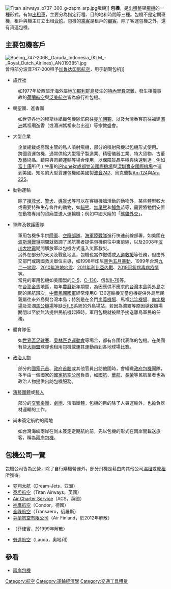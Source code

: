 {{unreferenced|time=2013-1-3}}
[[File:Titan_airways_b737-300_g-zapm_arp.jpg|thumb]]飛機]]
'''包機'''，是[[出租|出租]]整架[[飛機|飛機]]的一種形式，有如[[出租車|出租車]]，主要分為指定行程、目的地和時間等三種。包機不是定期班機，租戶與機主訂立出租[[合約|合約]]。包機的[[乘客|乘客]]是租戶的[[顧客|顧客]]，除了客運包機之外，還有貨運包機。

== 主要包機客戶 ==
[[File:Boeing_747-206B,_Garuda_Indonesia_(KLM_-_Royal_Dutch_Airlines)_AN0193851.jpg|thumb]]曾将部分波音747-200租予[[加鲁达印尼航空|加鲁达印尼航空]]，用于朝觐包机]]
*[[旅行社|旅行社]]
:如1977年於西班牙海外屬地[[加那利群島|加那利群島]]發生的[[特內里費空難|特內里費空難]]，發生相撞事故的[[荷蘭航空|荷蘭航空]]與[[泛美航空|泛美航空]]皆為旅行社包機。
*朝聖團、進香團
:如世界各地的穆斯林組織包機隊伍飛往[[麥加|麥加]][[朝觐_(伊斯兰教)|朝覲]]，以及台灣香客前往福建[[湄洲|湄洲]]媽祖廟進香（或湄洲媽祖來台出巡）等宗教盛會。
*大型企業
:企業總裁或高階主管的私人噴射飛機，部分的噴射飛機以包機形式使用。
:跨國貨運包機，通常供給大型電子製造業、精密儀器工業、特大貨物、古董及藝術品、蔬果與肉類運輸等場合使用，以保障貨品平穩與快速到達；例如[[富士康|富士康]]所代工生產的[[iPhone|iPhone]]從[[成都雙流國際機場|成都雙流國際機場]]與[[深圳寶安國際機場|深圳寶安國際機場]]空運到美國。知名的大型貨運包機如美國製[[波音747|波音747]]、烏克蘭製[[An-124|An-124]]與[[An-225|An-225]]。
*動物運輸
:除了[[搜救犬|搜救犬]]、[[警犬|警犬]]、[[導盲犬|導盲犬]]等可以在客機機艙活動的動物外，某些體型較大或需要特殊生存條件的動物，如[[貓熊|貓熊]]、[[無尾熊|無尾熊]]和[[鰻魚|鰻魚]]苗等，需要將牠們安置在動物專用的貨廂並送入運輸機；例如中國大陸的「[[熊貓外交|熊貓外交]]」。
*軍隊及救護團隊
:軍用包機多半供[[陸軍|陸軍]]、[[空降部隊|空降部隊]]、[[海軍陸戰隊|海軍陸戰隊]]進行快速前線部署，如美國在[[波斯灣戰爭|波斯灣戰爭]]期間就徵調了民航業者提供包機飛往中東前線，以及2008年[[汶川大地震|汶川大地震]]期間解放軍以包機方式進入災區救災。
:另外在部分的天災及戰亂地區，包機也當作撤僑或[[人道救援|人道救援]]等任務，但由外交部門或跨國救災單位主導，如1998年印尼[[黑色五月暴動|黑色五月暴動]]、1999年台灣[[九二一地震|九二一地震]]、[[2010年海地地震|2010年海地地震]]、[[2011年利比亞內戰|2011年利比亞內戰]]、[[2019冠状病毒病疫情|2019冠状病毒病疫情]]等。<!-- Do not use "武漢肺炎" -->
:常見的軍用包機如美國製的[[C-5|C-5]]、[[C-130|C-130]]、俄製[[Il-76|Il-76]]等。
:在[[台澎金馬|台澎金馬]]地區，每年[[農曆新年|農曆新年]]期間，為因應供不應求的[[台灣本島|台灣本島]]與[[中華民國島嶼列表|外島]]之間的民航班次，[[中華民國國軍|中華民國國軍]]經常使用C-130運輸機充當包機提供外島居民親屬往來外島與台灣本島；特別是在金門[[尚義機場|尚義機場]]、馬祖[[北竿機場|北竿機場]]、[[南竿機場|南竿機場]]及澎湖[[馬公機場|馬公機場]]等缺乏[[ILS|ILS]]系統的外島場站，若因為濃霧等原因導致機場關閉以至於無法提供民航機起降時，軍用包機就被賦予接送離島軍民的任務。
*體育隊伍
:如[[世界盃足球賽|世界盃足球賽]]、[[奧林匹克運動會|奧林匹克運動會]]等場合，都有各國代表隊的包機。在美國有些[[美國職棒大聯盟|大聯盟]]球隊也租用包機載運其運動員到各地球場比賽。
*[[政治人物|政治人物]]
:部分的[[國家元首|國家元首]]、[[政府首腦|政府首腦]]或其他官員出訪他國時，會組織[[行政專機|政府包機]]團隊，多半由一個國家的[[國家航空公司|國家航空公司]]負責，如[[中國國際航空|國航]]、[[中華航空|華航]]、[[長榮航空|長榮]]等民航業者也為政治人物提供出訪包機服務。
*[[演藝團體|演藝團體]]或[[藝人|藝人]]
:部分的[[交響樂團|交響樂團]]、[[劇團|劇團]]、演唱團體，包機的目的除了人員運輸外，也擔負器材運輸的工作。
*尚未簽定航約的兩地
:如台灣海峽兩岸在尚未簽定定期航約前，先以包機的形式在兩岸間載送旅客，稱為[[兩岸包機|兩岸包機]]。

== 包機公司一覽 ==
{{seealso|:en:Category:Charter airlines}}
包機公司皆為民營，除了自行購機營運外，部分飛機是藉由向其他公司[[濕租|濕租]]或[[乾租|乾租]]所獲得。
*[[梦翔太航|梦翔太航]]（Dream-Jets，亚洲）
*[[泰坦航空|泰坦航空]]（Titan Airways，英國）
*[[Air_Charter_Service|Air Charter Service]]（ACS，英國）
*[[神鷹航空|神鷹航空]]（Condor，德國）
*[[全祿航空|全祿航空]]（Transaero，俄羅斯）
*[[芬蘭航空有限公司|芬蘭航空有限公司]]（Air Finland，於2012年解散）
*{{le|大菲航空|Grand Air International}}（菲律賓，於1999年解散）
*[[勞達航空|勞達航空]]（Lauda，奧地利）

== 參看 ==
* [[兩岸包機|兩岸包機]]

[[Category:航空|Category:航空]]
[[Category:運輸經濟學|Category:運輸經濟學]]
[[Category:交通工具租赁|Category:交通工具租赁]]